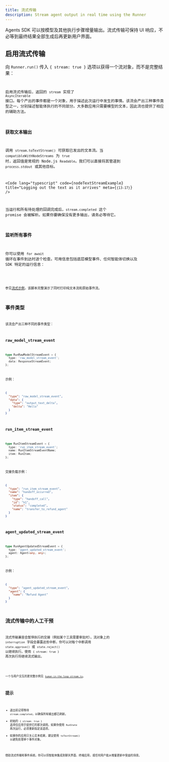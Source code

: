 ```yaml
---
title: 流式传输
description: Stream agent output in real time using the Runner
---
```



Agents SDK 可以按模型及其他执行步骤增量输出。流式传输可保持 UI 响应，不必等到最终结果全部生成后再更新用户界面。

## 启用流式传输

向 `Runner.run()` 传入 `{ stream: true }` 选项以获得一个流对象，而不是完整结果：

<Code
  lang="typescript"
  code={basicStreamingExample}
  title="Enabling streaming"
/>

启用流式传输后，返回的 `stream` 实现了 `AsyncIterable` 接口。每个产出的事件都是一个对象，用于描述此次运行中发生的事情。该流会产出三种事件类型之一，分别描述智能体执行的不同部分。大多数应用只需要模型的文本，因此流也提供了相应的辅助方法。

### 获取文本输出

调用 `stream.toTextStream()` 可获取已发出的文本流。当 `compatibleWithNodeStreams` 为 `true` 时，返回值是常规的 Node.js `Readable`。我们可以直接将其管道到 `process.stdout` 或其他目标。

<Code
  lang="typescript"
  code={nodeTextStreamExample}
  title="Logging out the text as it arrives"
  meta={`{13-17}`}
/>

当运行和所有待处理的回调完成后，`stream.completed` 这个 promise 会被解析。如果你要确保没有更多输出，请务必等待它。

### 监听所有事件

你可以使用 `for await` 循环在事件到达时逐个检查。可用信息包括底层模型事件、任何智能体切换以及 SDK 特定的运行信息：

<Code
  lang="typescript"
  code={handleAllEventsExample}
  title="Listening to all events"
/>

参见[流式示例](https://github.com/openai/openai-agents-js/zh/tree/main/examples/agent-patterns/streamed.ts)，该脚本完整演示了同时打印纯文本流和原始事件流。

## 事件类型

该流会产出三种不同的事件类型：

### raw_model_stream_event

```ts
type RunRawModelStreamEvent = {
  type: 'raw_model_stream_event';
  data: ResponseStreamEvent;
};
```

示例：

```json
{
  "type": "raw_model_stream_event",
  "data": {
    "type": "output_text_delta",
    "delta": "Hello"
  }
}
```

### run_item_stream_event

```ts
type RunItemStreamEvent = {
  type: 'run_item_stream_event';
  name: RunItemStreamEventName;
  item: RunItem;
};
```

交接负载示例：

```json
{
  "type": "run_item_stream_event",
  "name": "handoff_occurred",
  "item": {
    "type": "handoff_call",
    "id": "h1",
    "status": "completed",
    "name": "transfer_to_refund_agent"
  }
}
```

### agent_updated_stream_event

```ts
type RunAgentUpdatedStreamEvent = {
  type: 'agent_updated_stream_event';
  agent: Agent<any, any>;
};
```

示例：

```json
{
  "type": "agent_updated_stream_event",
  "agent": {
    "name": "Refund Agent"
  }
}
```

## 流式传输中的人工干预

流式传输兼容会暂停执行的交接（例如某个工具需要审批时）。流对象上的 `interruption` 字段会暴露这些中断，你可以对每个中断调用 `state.approve()` 或 `state.reject()` 以继续执行。使用 `{ stream: true }` 再次执行将继续流式输出。

<Code
  lang="typescript"
  code={streamedHITLExample}
  title="Handling human approval while streaming"
/>

一个与用户交互的更完整示例见
[`human-in-the-loop-stream.ts`](https://github.com/openai/openai-agents-js/zh/tree/main/examples/agent-patterns/human-in-the-loop-stream.ts)。

## 提示

- 退出前记得等待 `stream.completed`，以确保所有输出都已刷新。
- 初始的 `{ stream: true }` 选项仅应用于提供它的那次调用。如果你使用 `RunState` 再次运行，必须重新指定该选项。
- 如果你的应用只关心文本结果，建议使用 `toTextStream()` 以避免处理单个事件对象。

借助流式传输和事件系统，你可以将智能体集成到聊天界面、终端应用，或任何用户能从增量更新中受益的场景。

